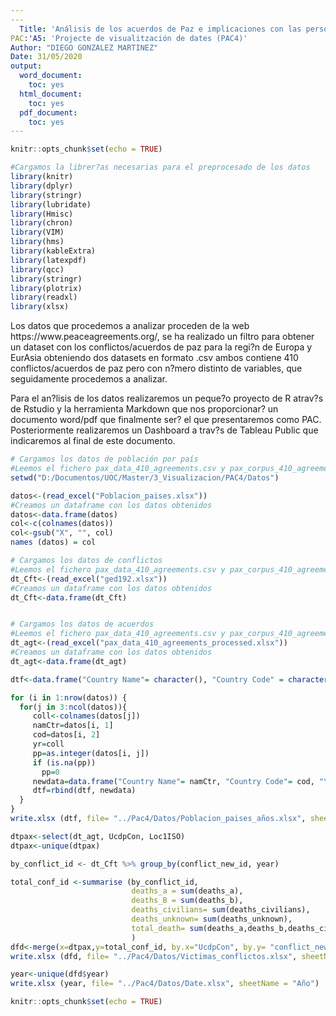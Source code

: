 ---
---
  Title: 'Análisis de los acuerdos de Paz e implicaciones con las personas para Europe and Eurasia'
PAC:'A5: 'Projecte de visualitzación de dates (PAC4)'
Author: "DIEGO GONZALEZ MARTINEZ"
Date: 31/05/2020
output:
  word_document:
    toc: yes
  html_document:
    toc: yes
  pdf_document:
    toc: yes
---

```{r setup, include=FALSE}
knitr::opts_chunk$set(echo = TRUE)
```


```{r, include=FALSE}
#Cargamos la librer?as necesarias para el preprocesado de los datos
library(knitr)
library(dplyr)
library(stringr)
library(lubridate)
library(Hmisc)
library(chron)
library(VIM)
library(hms)
library(kableExtra)
library(latexpdf)
library(qcc)
library(stringr)
library(plotrix)
library(readxl)
library(xlsx)
```


Los datos que procedemos a analizar proceden de la web https://www.peaceagreements.org/, se ha realizado un filtro para obtener un dataset con los conflictos/acuerdos de paz para la regi?n de Europa y EurAsia obteniendo dos datasets en formato .csv ambos contiene 410 conflictos/acuerdos de paz pero con n?mero distinto de variables, que seguidamente procedemos a analizar.

Para el an?lisis de los datos realizaremos un peque?o proyecto de R atrav?s de Rstudio y la herramienta Markdown que nos proporcionar? un documento word/pdf que finalmente ser? el que presentaremos como PAC. Posteriormente realizaremos un Dashboard a trav?s de Tableau Public que indicaremos al final de este documento.

```{r}
# Cargamos los datos de población por país
#Leemos el fichero pax_data_410_agreements.csv y pax_corpus_410_agreements,  lo cargamos en dos datafrmae, datos y datoscp
setwd("D:/Documentos/UOC/Master/3_Visualizacion/PAC4/Datos")

datos<-(read_excel("Poblacion_paises.xlsx"))
#Creamos un dataframe con los datos obtenidos
datos<-data.frame(datos)
col<-c(colnames(datos))
col<-gsub("X", "", col)
names (datos) = col

# Cargamos los datos de conflictos
#Leemos el fichero pax_data_410_agreements.csv y pax_corpus_410_agreements,  lo cargamos en dos datafrmae, datos y datoscp
dt_Cft<-(read_excel("ged192.xlsx"))
#Creamos un dataframe con los datos obtenidos
dt_Cft<-data.frame(dt_Cft)


# Cargamos los datos de acuerdos
#Leemos el fichero pax_data_410_agreements.csv y pax_corpus_410_agreements,  lo cargamos en dos datafrmae, datos y datoscp
dt_agt<-(read_excel("pax_data_410_agreements_processed.xlsx"))
#Creamos un dataframe con los datos obtenidos
dt_agt<-data.frame(dt_agt)

```

```{r}

dtf<-data.frame("Country Name"= character(), "Country Code" = character(), "Year" = character(), "Population"= integer())

for (i in 1:nrow(datos)) {
  for(j in 3:ncol(datos)){
     coll<-colnames(datos[j])
     namCtr=datos[i, 1]
     cod=datos[i, 2]
     yr=coll
     pp=as.integer(datos[i, j])
     if (is.na(pp))
       pp=0
     newdata=data.frame("Country Name"= namCtr, "Country Code"= cod, "Year"=yr, "Population"=pp)
     dtf=rbind(dtf, newdata)
  }
}
write.xlsx (dtf, file= "../Pac4/Datos/Poblacion_paises_años.xlsx", sheetName = "Poblacion_pais")

```



```{r}
dtpax<-select(dt_agt, UcdpCon, Loc1ISO)
dtpax<-unique(dtpax)

by_conflict_id <- dt_Cft %>% group_by(conflict_new_id, year)

total_conf_id <-summarise (by_conflict_id, 
                           deaths_a = sum(deaths_a), 
                           deaths_B = sum(deaths_b), 
                           deaths_civilians= sum(deaths_civilians), 
                           deaths_unknown= sum(deaths_unknown), 
                           total_death= sum(deaths_a,deaths_b,deaths_civilians,deaths_unknown)
                           )
dfd<-merge(x=dtpax,y=total_conf_id, by.x="UcdpCon", by.y= "conflict_new_id", all.x=TRUE)
write.xlsx (dfd, file= "../Pac4/Datos/Victimas_conflictos.xlsx", sheetName = "Victimas")

```

```{r}

year<-unique(dfd$year)
write.xlsx (year, file= "../Pac4/Datos/Date.xlsx", sheetName = "Año")

```


```{r setup, include=FALSE}
knitr::opts_chunk$set(echo = TRUE)
```


